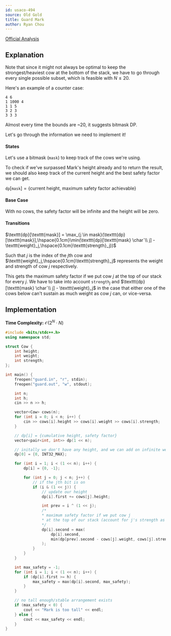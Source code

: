 ```yaml
---
id: usaco-494
source: Old Gold
title: Guard Mark
author: Ryan Chou
---
```

 
[Official Analysis](http://www.usaco.org/current/data/sol_guard_gold.html)

## Explanation

Note that since it might not always be optimal to keep the strongest/heaviest cow at the bottom of the stack, we have to go through every single possible subset, which is feasible with $N \leq 20$.

Here's an example of a counter case:
```
4 6
1 1000 4
1 1 5
3 2 3
3 3 3
```

Almost every time the bounds are ~$20$, it suggests bitmask DP.

Let's go through the information we need to implement it!

#### States

Let's use a bitmask ($\texttt{mask}$) to keep track of the cows we're using.

To check if we've surpassed Mark's height already and to return the result, we should also keep track of the current height and the best safety factor we can get.

$\texttt{dp}[\texttt{mask}] =\{$current height, maximum safety factor achievable$\}$

#### Base Case

With no cows, the safety factor will be infinite and the height will be zero.

#### Transitions

$\texttt{dp}[\texttt{mask}] = \max_{j \in mask}(\texttt{dp}[\texttt{mask}],\hspace{0.1cm}\min(\texttt{dp}[\texttt{mask} \char`\\ j] - \texttt{weight}_j,\hspace{0.1cm}\texttt{strength}_j))$

Such that $j$ is the index of the $j$th cow and $\texttt{weight}_j,\hspace{0.1cm}\texttt{strength}_j$ represents the weight and strength of cow $j$ respectively.

This gets the maximum safety factor if we put cow $j$ at the top of our stack for every $j$. We have to take into account $\texttt{strength}_j$ and $\texttt{dp}[\texttt{mask} \char`\\ j] - \texttt{weight}_j$ in the case that either one of the cows below can't sustain as much weight as cow $j$ can, or vice-versa.

## Implementation

**Time Complexity:** $\mathcal{O}(2^N \cdot N)$

<LanguageSection>
<CPPSection>

```cpp
#include <bits/stdc++.h>
using namespace std;

struct Cow {
	int height;
	int weight;
	int strength; 
};

int main() {
	freopen("guard.in", "r", stdin);
	freopen("guard.out", "w", stdout);

	int n;
	int h;
	cin >> n >> h;

	vector<Cow> cows(n);
	for (int i = 0; i < n; i++) {
		cin >> cows[i].height >> cows[i].weight >> cows[i].strength;
	}

	// dp[i] = {cumulative height, safety factor}
	vector<pair<int, int>> dp(1 << n);

	// initally we don't have any height, and we can add on infinite weight
	dp[0] = {0, INT32_MAX};

	for (int i = 1; i < (1 << n); i++) {
		dp[i] = {0, -1};

		for (int j = 0; j < n; j++) {
			// if the jth bit is on
			if (i & (1 << j)) {
				// update our height
				dp[i].first += cows[j].height;

				int prev = i ^ (1 << j);
				/*
				* maximum safety factor if we put cow j
				* at the top of our stack (account for j's strength as well)
				*/
				dp[i].second = max(
					dp[i].second,
					min(dp[prev].second - cows[j].weight, cows[j].strength)
				);
			}
		}
	}

	int max_safety = -1;
	for (int i = 1; i < (1 << n); i++) {
		if (dp[i].first >= h) {
			max_safety = max(dp[i].second, max_safety);
		}
	}

	// no tall enough/stable arrangement exists
	if (max_safety < 0) {
		cout << "Mark is too tall" << endl;
	} else {
		cout << max_safety << endl;
	}
}
```
</CPPSection>
</LanguageSection>

